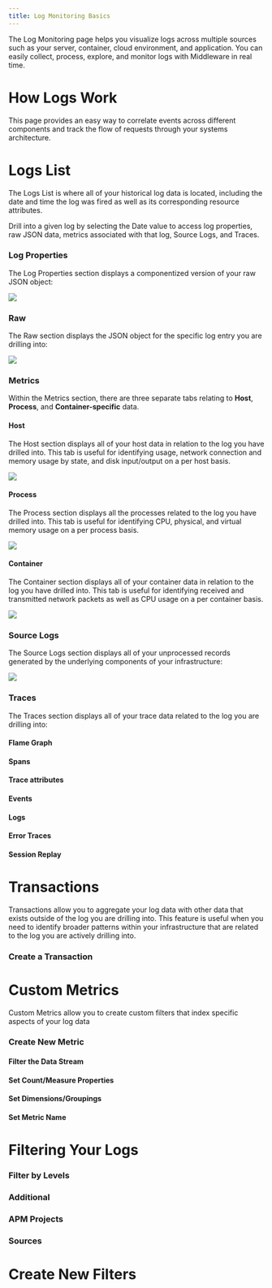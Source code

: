 ```yaml
---
title: Log Monitoring Basics
---
```


The Log Monitoring page helps you visualize logs across multiple sources such as your server, container, cloud environment, and application. You can easily collect, process, explore, and monitor logs with Middleware in real time.

# How Logs Work

This page provides an easy way to correlate events across different components and track the flow of requests through your systems architecture. 

# Logs List

The Logs List is where all of your historical log data is located, including the date and time the log was fired as well as its corresponding resource attributes. 

Drill into a given log by selecting the Date value to access log properties, raw JSON data, metrics associated with that log, Source Logs, and Traces.

### Log Properties

The Log Properties section displays a componentized version of your raw JSON object: 

![](https://lh7-us.googleusercontent.com/UEoX4SWceK7C5sfYo_BmTXKQjRV7bEOkEWOpo1NQPdFMKUkVOj0HaTJyg0SWkE_IYZWS7rID1aqBf7a4sOXcmIcMWuGKHR-3NPpGtIbk0tYgkWFOxIvTt0iVmr5QB9iHif9Z69If6ZPEYjJIj2cSCJY)

### Raw

The Raw section displays the JSON object for the specific log entry you are drilling into:

![](https://lh7-us.googleusercontent.com/BL9KXXTTg-ckQ9aV1v_GxzInc6OTr8T62xS9Fp0Px4hCanVPth3fH7EGTx9pNZGxzWFLrWnPdktKNypYSRiINyctC4WEZRS0CmVm4Nyrj8pzAnNUxoPjDvobguPajmKXroCGjIRUNI_A4IW1Y-ViCec)

### Metrics

Within the Metrics section, there are three separate tabs relating to __Host__, __Process__, and __Container-specific__ data.

#### Host

The Host section displays all of your host data in relation to the log you have drilled into. This tab is useful for identifying usage, network connection and memory usage by state, and disk input/output on a per host basis.

![](https://lh7-us.googleusercontent.com/mH4R3eKAV72RzS4vAviQ70TfA1ThOEzJO4dSvXBf7oQ5eCqAcW5LZFFy_8ql-SuJNXNsBtFjV7OLx1xECE_G8NbJjPi6NkxNYcjIAAxz9Xw8GAsuDKpD8eRW1Uuu92QIxAco47RIWuIXZ-VziDNOEbk)

#### Process

The Process section displays all the processes related to the log you have drilled into. This tab is useful for identifying CPU, physical, and virtual memory usage on a per process basis.

![](https://lh7-us.googleusercontent.com/KliZFaOP6bYef-DZ0C_hGxfb0--IHVEUlrgA70MZ6Cx_jEgxXM4REaQOfqlsRmF9bElrOCg5HFSQP9_z-kxrA7ku9dOool2fUoYs3bzjmapHSZntMYPgIXO5MXnt0d48NnnyGDtaT1snGoPsW8kOuCs)

#### Container

The Container section displays all of your container data in relation to the log you have drilled into. This tab is useful for identifying received and transmitted network packets as well as CPU usage on a per container basis.

![](https://lh7-us.googleusercontent.com/dZSRbZo7Xw0GqbFBc7_WkLqTgaGOsnVfLnbtsnMJUvjZZ5KIZsC_C7TU3zrsvL93wJWJwmNuz2RUXOs88zSxevlnY1BiXpElz13mo-DzxduryXzApT1sbdvwt8egSVIdDwwmN8JcU8TeETVFI3Q4p7E)

### Source Logs

The Source Logs section displays all of your unprocessed records generated by the underlying components of your infrastructure:

![](https://lh7-us.googleusercontent.com/UJB8Qo60ar3HA7Qfg0afLkvOvvWgNL-eHCZbuyhkaTI1SE4F90klXkQZSxnFFV8KDU7hl9N5Q05hJRA_JMXaWNhyECUkdF3juEFBEdXftpfyJ9ZatrH3bb2ow8qixE3sov-5Pqd940yr6dLRvnSUkko)

### Traces

The Traces section displays all of your trace data related to the log you are drilling into:

#### Flame Graph 

#### Spans

#### Trace attributes

#### Events

#### Logs

#### Error Traces

#### Session Replay


# Transactions

Transactions allow you to aggregate your log data with other data that exists outside of the log you are drilling into. This feature is useful when you need to identify broader patterns within your infrastructure that are related to the log you are actively drilling into.

### Create a Transaction 

# Custom Metrics

Custom Metrics allow you to create custom filters that index specific aspects of your log data



### Create New Metric

#### Filter the Data Stream

#### Set Count/Measure Properties

#### Set Dimensions/Groupings

#### Set Metric Name



# Filtering Your Logs

### Filter by Levels

### Additional

### APM Projects

### Sources

# Create New Filters

